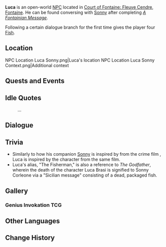 {{Meta
<!-- Remove this template after adding the missing info -->
|missing_NPC_profile  = yes
}}
{{Character Infobox
|type             = Open-World NPC
|image            = NPC Luca.png
|realname         = <!-- Optional, if different from in-game name -->
|deceased         = <!-- Past (for deceased prior to events of the game) or free response -->
|region           = Fontaine
|location         = Fontaine
|affiliation      = Spina di Rosula
|title            = "The Fisherman"
|ancestry         = <!-- Clan/family -->
|father           = 
|mother           = 
|spouse           = 
|sibling          = 
|child            = 
|relative         = 
|voiceEN          = 
|voiceCN          = 
|voiceJP          = 
|voiceKR          = 
|dialoguereward   = {{Card|Fish|4}}
}}
'''Luca''' is an open-world [[NPC]] located in [[Court of Fontaine: Fleuve Cendre]], [[Fontaine]]. He can be found conversing with [[Sonny]] after completing ''[[A Fontainian Message]]''.

Following a certain dialogue branch for the first time gives the player four [[Fish]].

==Location==
<gallery>
NPC Location Luca Sonny.png|Luca's location
NPC Location Luca Sonny Context.png|Additional context
</gallery>
<!--
==Profile==
''(To be added.)''

===Appearance===
''(To be added.)''
-->
==Quests and Events==
{{Quests and Events}}

==Idle Quotes==
{{Dialogue Start}}
: {{DIcon|Idle}} ...
{{Dialogue End}}

==Dialogue==
{{Transclude|Sonny|Dialogue}}
<!--
==Event Dialogue==
===Event Name===
{{Dialogue Start}}
:'''{{subst:PAGENAME}}:'''
{{Dialogue End}}
-->
==Trivia==
* Similarly to how his companion [[Sonny]] is inspired by {{w|Sonny Corleone}} from the crime film ''{{w|The Godfather}}'', Luca is inspired by the character {{w|Luca Brasi}} from the same film.
* Luca's alias, "The Fisherman," is also a reference to ''The Godfather'', wherein the death of the character Luca Brasi is signified to Sonny Corleone via a "Sicilian message" consisting of a dead, packaged fish.

==Gallery==
===Genius Invokation TCG===
{{Genius Invokation TCG Cards by Featured Gallery}}

==Other Languages==
{{Other Languages|default_hidden=1
|en      = Luca
|zhs     = 卢卡
|zhs_rm  = Lúkǎ
|zht     = 盧卡
|zht_rm  = Lúkǎ
|ja      = ルカ
|ja_rm   = Ruka
|ko      = 루카
|es      = Luca
|fr      = Luca
|ru      = Люка
|th      = Luca
|vi      = Luca
|de      = Luca
|id      = Luca
|pt      = Luca
|tr      = Luca
|it      = Luca
}}

==Change History==
{{Change History|4.0}}
<!--
==References==
{{Reflist}}
-->